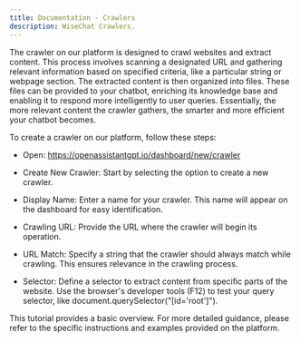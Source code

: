 ```yaml
---
title: Documentation - Crawlers
description: WiseChat Crawlers.
---
```


The crawler on our platform is designed to crawl websites and extract content. This process involves scanning a designated URL and gathering relevant information based on specified criteria, like a particular string or webpage section. The extracted content is then organized into files. These files can be provided to your chatbot, enriching its knowledge base and enabling it to respond more intelligently to user queries. Essentially, the more relevant content the crawler gathers, the smarter and more efficient your chatbot becomes.

To create a crawler on our platform, follow these steps:

 - Open: https://openassistantgpt.io/dashboard/new/crawler

 - Create New Crawler: Start by selecting the option to create a new crawler.

 - Display Name: Enter a name for your crawler. This name will appear on the dashboard for easy identification.

 - Crawling URL: Provide the URL where the crawler will begin its operation.

 - URL Match: Specify a string that the crawler should always match while crawling. This ensures relevance in the crawling process.

 - Selector: Define a selector to extract content from specific parts of the website. Use the browser's developer tools (F12) to test your query selector, like document.querySelector("[id='root']").

This tutorial provides a basic overview. For more detailed guidance, please refer to the specific instructions and examples provided on the platform.